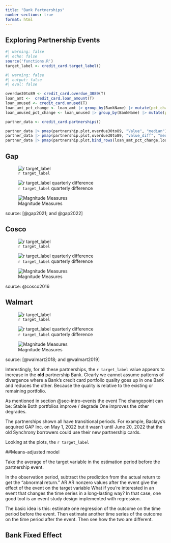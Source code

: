 ```yaml
---
title: "Bank Partnerships"
number-sections: true
format: html
---
```


## Exploring Partnership Events

```r
#| warning: false
#| echo: false
source('functions.R')
target_label <- credit_card.target_label()
``` 


```r
#| warning: false
#| output: false
#| eval: false

overdue30to89 <- credit_card.overdue_3089(T)
loan_amt <-  credit_card.loan_amount(T)
loan_unused <- credit_card.unused(T) 
loan_amt_pct_change <- loan_amt |> group_by(BankName) |> mutate(pct_change = value_diff/lag(Value) *100) 
loan_unused_pct_change <- loan_unused |> group_by(BankName) |> mutate(pct_change = value_diff/lag(Value) *100) 

partner_data <- credit_card.partnerships() 

partner_data |> pmap(partnership.plot,overdue30to89, "Value", "median")
partner_data |> pmap(partnership.plot,overdue30to89, "value_diff", "median")
partner_data |> pmap(partnership.plot,bind_rows(loan_amt_pct_change,loan_unused_pct_change), "pct_change", "median")

```


::: {#fig-3089days .panel-tabset}

## Gap

![`r target_label`](images/GAP_UBPRE524_Value_median_partnership.png){#fig-gap-val}

![`r target_label` quarterly difference](images/GAP_UBPRE524_value_diff_median_partnership.png){#fig-gap-diff}

![Magnitude Measures](images/GAP_UBPR3815_UBPRB538_pct_change_median_partnership.png){#fig-gap-mag}

source: [@gap2021; and @gap2022]

## Cosco

![`r target_label`](images/Cosco_UBPRE524_Value_median_partnership.png){#fig-cosco-val}

![`r target_label` quarterly difference](images/Cosco_UBPRE524_value_diff_median_partnership.png){#fig-cosco-diff}

![Magnitude Measures](images/Cosco_UBPR3815_UBPRB538_pct_change_median_partnership.png){#fig-cosco-mag}

source: @cosco2016


## Walmart
![`r target_label`](images/Walmart_UBPRE524_Value_median_partnership.png){#fig-walmart-val}

![`r target_label` quarterly difference](images/Walmart_UBPRE524_value_diff_median_partnership.png){#fig-cosco-diff}

![Magnitude Measures](images/Walmart_UBPR3815_UBPRB538_pct_change_median_partnership.png){#fig-walmart-mag}


source: [@walmart2018; and @walmart2019]
:::

Interestingly, for all these partnerships, the `r target_label` value appears to increase in the **old** partnership Bank. Clearly we cannot assume patterns of divergence where a Bank's credit card portfolio quality goes up in one Bank and reduces the other. Because the quality is relative to the existing or remaining portfolio.

As mentioned in section @sec-intro-events the event 
The changepoint can be: 
Stable
Both portfolios improve / degrade
One improves the other degrades.


The partnerships shown all have transitional periods. For example, Baclays's acquired GAP Inc. on May 1, 2022 but it wasn't until June 20, 2022 that the old Synchrony borrowers could use their new partnership cards.

Looking at the plots, the `r target_label`  


##Means-adjusted model

Take the average of the target variable in the estimation period before the partnership event.

In the observation period, subtract the prediction from the actual return to get the “abnormal return.” AR
AR nonzero 
 values after the event give the effect of the event on the target variable
What if you’re interested in an event that changes the time series in a long-lasting way? In that case, one good tool is an event study design implemented with regression.

The basic idea is this: estimate one regression of the outcome on the time period before the event. Then estimate another time series of the outcome on the time period after the event. Then see how the two are different.

## Bank Fixed Effect


